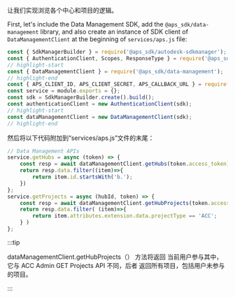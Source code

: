 让我们实现浏览各个中心和项目的逻辑。

First, let's include the Data Management SDK, add the `@aps_sdk/data-management` library, and also create an instance of
SDK client of `DataManagementClient` at the beginning of `services/aps.js` file:
```js title="services/aps.js"
const { SdkManagerBuilder } = require('@aps_sdk/autodesk-sdkmanager');
const { AuthenticationClient, Scopes, ResponseType } = require('@aps_sdk/authentication');
// highlight-start
const { DataManagementClient } = require('@aps_sdk/data-management');
// highlight-end
const { APS_CLIENT_ID, APS_CLIENT_SECRET, APS_CALLBACK_URL } = require('../config.js');
const service = module.exports = {};
const sdk = SdkManagerBuilder.create().build();
const authenticationClient = new AuthenticationClient(sdk);
// highlight-start
const dataManagementClient = new DataManagementClient(sdk);
// highlight-end
```

然后将以下代码附加到“services/aps.js”文件的末尾：

```js title="services/aps.js"
// Data Management APIs
service.getHubs = async (token) => {
    const resp = await dataManagementClient.getHubs(token.access_token);
    return resp.data.filter((item)=>{
        return item.id.startsWith('b.');
    })
};
service.getProjects = async (hubId, token) => {
    const resp = await dataManagementClient.getHubProjects(token.access_token, hubId);
    return resp.data.filter( (item)=>{
        return item.attributes.extension.data.projectType == 'ACC';
    } )
};
```


:::tip

dataManagementClient.getHubProjects（） 方法将返回
当前用户参与其中，它与 ACC Admin GET Projects API 不同，后者
返回所有项目，包括用户未参与的项目。


:::

